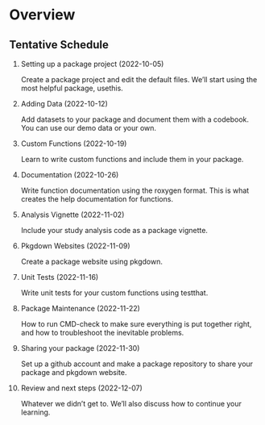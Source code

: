 # Overview {.unnumbered}

## Tentative Schedule

1. Setting up a package project (2022-10-05)

    Create a package project and edit the default files. We’ll start using the most helpful package, usethis.

2. Adding Data (2022-10-12)

    Add datasets to your package and document them with a codebook. You can use our demo data or your own.

3. Custom Functions (2022-10-19)

    Learn to write custom functions and include them in your package.

4. Documentation (2022-10-26)

    Write function documentation using the roxygen format. This is what creates the help documentation for functions.

5. Analysis Vignette (2022-11-02)

    Include your study analysis code as a package vignette.

6. Pkgdown Websites (2022-11-09)

    Create a package website using pkgdown.

7. Unit Tests (2022-11-16)

    Write unit tests for your custom functions using testthat.

8. Package Maintenance (2022-11-22)

    How to run CMD-check to make sure everything is put together right, and how to troubleshoot the inevitable problems.

9. Sharing your package (2022-11-30)

    Set up a github account and make a package repository to share your package and pkgdown website.

10. Review and next steps (2022-12-07)

    Whatever we didn’t get to. We’ll also discuss how to continue your learning.
